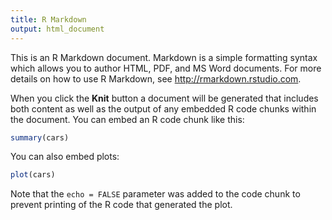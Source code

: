 ```yaml
---
title: R Markdown
output: html_document
---
```


This is an R Markdown document. Markdown is a simple formatting syntax which allows you to author HTML, PDF, and MS Word documents. For more details on how to use R Markdown, see <http://rmarkdown.rstudio.com>.

When you click the **Knit** button a document will be generated that includes both content as well as the output of any embedded R code chunks within the document. You can embed an R code chunk like this:

```r
summary(cars)
```

You can also embed plots:

```r
plot(cars)
```

Note that the `echo = FALSE` parameter was added to the code chunk to prevent printing of the R code that generated the plot.
